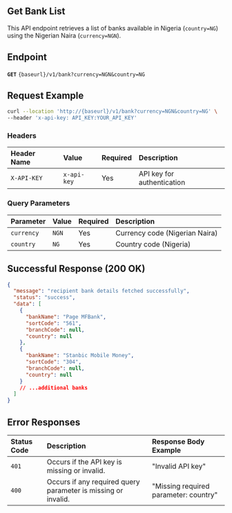 ## Get Bank List 

This API endpoint retrieves a list of banks available in Nigeria (`country=NG`) using the Nigerian Naira (`currency=NGN`).

## Endpoint

**`GET`** `{baseurl}/v1/bank?currency=NGN&country=NG`


## Request Example

``` sh copy
curl --location 'http://{baseurl}/v1/bank?currency=NGN&country=NG' \
--header 'x-api-key: API_KEY:YOUR_API_KEY'
```

### Headers

| Header Name   | Value           | Required | Description                         |
| :------------ | :-------------- | :------- | :---------------------------------- |
| `X-API-KEY`    | `x-api-key`  | Yes      | API key for authentication          |

### Query Parameters

| Parameter | Value | Required | Description                            |
| :-------- | :---- | :------- | :------------------------------------- |
| `currency` | `NGN` | Yes      | Currency code (Nigerian Naira)         |
| `country`  | `NG`  | Yes      | Country code (Nigeria)                 |



## Successful Response (200 OK)



```json
{
  "message": "recipient bank details fetched successfully",
  "status": "success",
  "data": [
    {
      "bankName": "Page MFBank",
      "sortCode": "561",
      "branchCode": null,
      "country": null
    },
    {
      "bankName": "Stanbic Mobile Money",
      "sortCode": "304",
      "branchCode": null,
      "country": null
    }
    // ...additional banks
  ]
}
```
## Error Responses

| Status Code | Description                                     | Response Body Example          |
| :---------- | :---------------------------------------------- | :----------------------------- |
| `401`       | Occurs if the API key is missing or invalid.    | "Invalid API key"              |
| `400`       | Occurs if any required query parameter is missing or invalid. | "Missing required parameter: country" |









